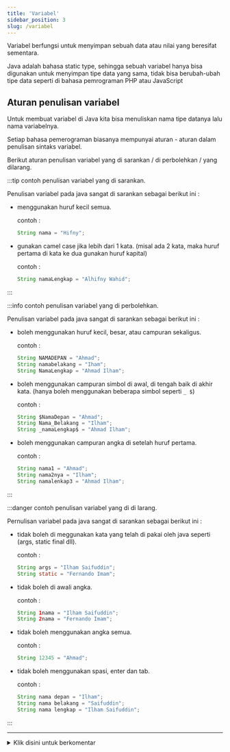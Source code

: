 ```yaml
---
title: 'Variabel'
sidebar_position: 3
slug: /variabel
---
```


Variabel berfungsi untuk menyimpan sebuah data atau nilai yang beresifat sementara.

Java adalah bahasa static type, sehingga sebuah  variabel hanya bisa digunakan untuk menyimpan tipe data yang sama, tidak bisa berubah-ubah tipe data seperti di bahasa pemrograman PHP atau JavaScript

## Aturan penulisan variabel


Untuk membuat variabel di Java kita bisa menuliskan nama tipe datanya lalu nama variabelnya.

Setiap bahasa pemerograman biasanya mempunyai aturan - aturan dalam penulisan sintaks variabel.

Berikut aturan penulisan variabel yang di sarankan / di perbolehkan / yang dilarang.

<Tabs>
<TabItem value="disarankan" label="Di Sarankan" default>

:::tip contoh penulisan variabel yang di sarankan.

Penulisan variabel pada java sangat di sarankan sebagai berikut ini : 

- menggunakan huruf kecil semua.

  contoh : 
  ```java
  String nama = "Hifny";
  ```
- gunakan camel case jika lebih dari 1 kata. (misal ada 2 kata, maka huruf pertama di kata ke dua gunakan huruf kapital)

  contoh : 
  ```java
  String namaLengkap = "Alhifny Wahid";
  ```

:::

</TabItem>
<TabItem value="diperbolehkan" label="Di Perbolehkan">

:::info contoh penulisan variabel yang di perbolehkan.

Penulisan variabel pada java sangat di sarankan sebagai berikut ini : 

- boleh menggunakan huruf kecil, besar, atau campuran sekaligus.

  contoh : 
  ```java
  String NAMADEPAN = "Ahmad";
  String namabelakang = "Iham";
  String NamaLengkap = "Ahmad Ilham";
  ```
- boleh menggunakan campuran simbol di awal, di tengah baik di akhir kata. (hanya boleh menggunakan beberapa simbol seperti `_ $`)

  contoh : 
  ```java
  String $NamaDepan = "Ahmad";
  String Nama_Belakang = "Ilham";
  String _namaLengkap$ = "Ahmad Ilham";
  ```
- boleh menggunakan campuran angka di setelah huruf pertama.

  contoh : 
  ```java
  String nama1 = "Ahmad";
  String nama2nya = "Ilham";
  String namalenkap3 = "Ahmad Ilham";
  ```

:::

</TabItem>
<TabItem value="dilarang" label="Di Larang">

:::danger contoh penulisan variabel yang di di larang.

Pernulisan variabel pada java sangat di sarankan sebagai berikut ini : 

- tidak boleh di meggunakan kata yang telah di pakai oleh java seperti (args, static final dll).

  contoh : 
  ```java
  String args = "Ilham Saifuddin";
  String static = "Fernando Imam";
  ```

- tidak boleh di awali angka.

  contoh : 
  ```java
  String 1nama = "Ilham Saifuddin";
  String 2nama = "Fernando Imam";
  ```
- tidak boleh menggunakan angka semua.

  contoh : 
  ```java
  String 12345 = "Ahmad";
  ```
- tidak boleh menggunakan spasi, enter dan tab.

  contoh : 
  ```java
  String nama depan = "Ilham";
  String nama belakang = "Saifuddin";
  String nama lengkap = "Ilham Saifuddin";
  ```

:::

</TabItem>
</Tabs> 


<hr />
<details>
<summary id="sinal">Klik disini untuk berkomentar</summary>
<comentar />
</details>